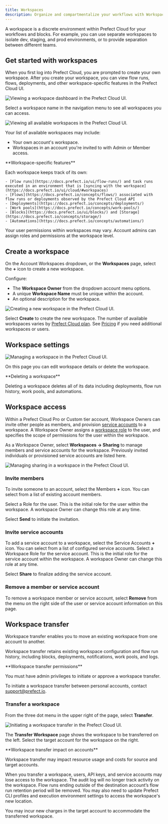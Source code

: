 ```yaml
---
title: Workspaces
description: Organize and compartmentalize your workflows with Workspaces.
---
```


A workspace is a discrete environment within Prefect Cloud for your workflows and blocks. 
For example, you can use separate workspaces to isolate dev, staging, and prod environments, or to provide separation between different teams.

## Get started with workspaces

When you first log into Prefect Cloud, you are prompted to create your own workspace. 
After you create your workspace, you can view flow runs, flows, deployments, and other workspace-specific features in the Prefect Cloud UI.

![Viewing a workspace dashboard in the Prefect Cloud UI.](/images/workspaces1.png)

Select a workspace name in the navigation menu to see all workspaces you can access.

![Viewing all available workspaces in the Prefect Cloud UI.](/images/workspaces2.png)

Your list of available workspaces may include:

*   Your own account's workspace.
*   Workspaces in an account you're invited to with Admin or Member access.

<Info>
**Workspace-specific features**


Each workspace keeps track of its own:

    - [Flow runs](https://docs.prefect.io/ui/flow-runs/) and task runs executed in an environment that is [syncing with the workspace](https://docs.prefect.io/ui/cloud/#workspaces)
    - [Flows](https://docs.prefect.io/concepts/flows/) associated with flow runs or deployments observed by the Prefect Cloud API
    - [Deployments](https://docs.prefect.io/concepts/deployments/)
    - [Work pools](https://docs.prefect.io/concepts/work-pools/)
    - [Blocks](https://docs.prefect.io/ui/blocks/) and [Storage](https://docs.prefect.io/concepts/storage/)
    - [Automations](https://docs.prefect.io/concepts/automations/)

</Info>

Your user permissions within workspaces may vary. Account admins can assign roles and permissions at the workspace level.

## Create a workspace

On the Account Workspaces dropdown, or the **Workspaces** page, select the **+** icon to create a new workspace.

Configure:

*   The **Workspace Owner** from the dropdown account menu options.
*   A unique **Workspace Name** must be unique within the account.
*   An optional description for the workspace.

![Creating a new workspace in the Prefect Cloud UI.](/images/workspaces3.png)

Select **Create** to create the new workspace. The number of available workspaces varies by [Prefect Cloud plan](https://www.prefect.io/pricing/). 
See [Pricing](https://www.prefect.io/pricing/) if you need additional workspaces or users.

## Workspace settings


![Managing a workspace in the Prefect Cloud UI.](/images/workspaces4.png)

On this page you can edit workspace details or delete the workspace.

<Warning>
**Deleting a workspace**

Deleting a workspace deletes all of its data including deployments, flow run history, work pools, and automations.
</Warning>

## Workspace access 

Within a Prefect Cloud Pro or Custom tier account, Workspace Owners can invite other people as members, and provision [service accounts](https://docs.prefect.io/ui/service-accounts/) to a workspace. 
A Workspace Owner assigns a [workspace role](https://docs.prefect.io/ui/roles/) to the user, and specifies the scope of permissions for the user within the workspace.

As a Workspace Owner, select **Workspaces -> Sharing** to manage members and service accounts for the workspace.
Previously invited individuals or provisioned service accounts are listed here.

![Managing sharing in a workspace in the Prefect Cloud UI.](/images/workspaces5.png)

### Invite members

To invite someone to an account, select the Members **+** icon. You can select from a list of existing account members.

Select a Role for the user. This is the initial role for the user within the workspace.
A workspace Owner can change this role at any time.

Select **Send** to initiate the invitation.

### Invite service accounts

To add a service account to a workspace, select the Service Accounts **+** icon. You can select from a list of configured service accounts. 
Select a Workspace Role for the service account. 
This is the initial role for the service account within the workspace. A workspace Owner can change this role at any time. 

Select **Share** to finalize adding the service account.

### Remove a member or service account

To remove a workspace member or service account, select **Remove** from the menu on the right side of the user or service account information on this page.

## Workspace transfer

Workspace transfer enables you to move an existing workspace from one account to another.

Workspace transfer retains existing workspace configuration and flow run history, including blocks, deployments, notifications, work pools, and logs.

<Note>
**Workspace transfer permissions**

You must have admin privileges to initiate or approve a workspace transfer.

To initiate a workspace transfer between personal accounts, contact [support@prefect.io](mailto:support@prefect.io).
</Note>

### Transfer a workspace

From the three dot menu in the upper right of the page, select **Transfer**.

![Initiating a workspace transfer in the Prefect Cloud UI.](/images/workspaces6.png)

The **Transfer Workspace** page shows the workspace to be transferred on the left. 
Select the target account for the workspace on the right.

<Tip>
**Workspace transfer impact on accounts**


Workspace transfer may impact resource usage and costs for source and target accounts.

When you transfer a workspace, users, API keys, and service accounts may lose access to the workspace. 
The audit log will no longer track activity on the workspace. 
Flow runs ending outside of the destination account’s flow run retention period will be removed. 
You may also need to update Prefect CLI profiles and execution environment settings to access the workspace's new location.

You may incur new charges in the target account to accommodate the transferred workspace.
</Tip>
